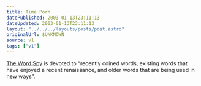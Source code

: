```yaml
---
title: Time Porn
datePublished: 2003-01-13T23:11:13
dateUpdated: 2003-01-13T23:11:13
layout: "../../../layouts/posts/post.astro"
originalUrl: $UNKNOWN
source: v1
tags: ["v1"]
---
```


[The Word Spy][1] is devoted to &#8220;recently coined words, existing words that have enjoyed a recent renaissance, and older words that are being used in new ways&#8221;.

[1]: http://www.wordspy.com/
